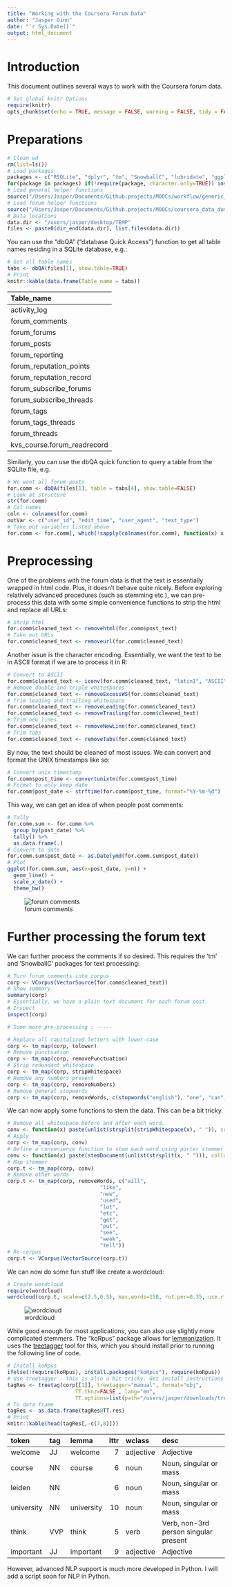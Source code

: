 ```yaml
---
title: "Working with the Coursera Forum Data"
author: "Jasper Ginn"
date: "`r Sys.Date()`"
output: html_document
---
```


# Introduction

This document outlines several ways to work with the Coursera forum data.

```r
# Set global knitr Options
require(knitr)
opts_chunk$set(echo = TRUE, message = FALSE, warning = FALSE, tidy = FALSE, results = 'asis')
```

# Preparations

```r
# Clean wd
rm(list=ls())
# Load packages
packages <- c("RSQLite", "dplyr", "tm", "SnowballC", "lubridate", "ggplot2", "scales")
for(package in packages) if(!require(package, character.only=TRUE)) install.packages(package)
# Load general helper functions
source("/Users/Jasper/Documents/Github.projects/MOOCs/workflow/generic_helper_functions/helper_functions.R")
# Load forum helper functions
source("/Users/Jasper/Documents/Github.projects/MOOCs/coursera_data_dumps/forum_data/forum_helper_functions.R")
# Data locations
data.dir <- "/users/jasper/desktop/TEMP"
files <- paste0(dir_end(data.dir), list.files(data.dir))
```

You can use the "dbQA" ("database Quick Access") function to get all table names residing in a SQLite database, e.g.:

```r
# Get all table names
tabs <- dbQA(files[1], show.table=TRUE)
# Print
knitr::kable(data.frame(Table_name = tabs))
```

|Table_name                  |
|:---------------------------|
|activity_log                |
|forum_comments              |
|forum_forums                |
|forum_posts                 |
|forum_reporting             |
|forum_reputation_points     |
|forum_reputation_record     |
|forum_subscribe_forums      |
|forum_subscribe_threads     |
|forum_tags                  |
|forum_tags_threads          |
|forum_threads               |
|kvs_course.forum_readrecord |

Similarly, you can use the dbQA quick function to query a table from the SQLite file, e.g.

```r
# We want all forum posts
for.comm <- dbQA(files[1], table = tabs[4], show.table=FALSE)
# Look at structure
str(for.comm)
# Col names
coln <- colnames(for.comm)
outVar <- c("user_id", "edit_time", "user_agent", "text_type")
# Take out variables listed above
for.comm <- for.comm[, which(!sapply(colnames(for.comm), function(x) x %in% outVar))]
```

# Preprocessing

One of the problems with the forum data is that the text is essentially wrapped in html code. Plus, it doesn't behave quite nicely. Before exploring relatively advanced procedures (such as stemming etc.),  we can pre-process this data with some simple convenience functions to strip the html and replace all URLs:

```r
# Strip html
for.comm$cleaned_text <- removehtml(for.comm$post_text)
# Take out URLs
for.comm$cleaned_text <- removeurl(for.comm$cleaned_text)
```

Another issue is the character encoding. Essentially, we want the text to be in ASCII format if we are to process it in R:

```r
# Convert to ASCII
for.comm$cleaned_text <- iconv(for.comm$cleaned_text, "latin1", "ASCII", sub="")
# Remove double and triple whitespaces
for.comm$cleaned_text <- removeExcessWS(for.comm$cleaned_text)
# Trim leading and trailing whitespace
for.comm$cleaned_text <- removeLeading(for.comm$cleaned_text)
for.comm$cleaned_text <- removeTrailing(for.comm$cleaned_text)
# Trim new lines
for.comm$cleaned_text <- removeNewLine(for.comm$cleaned_text)
# Trim tabs
for.comm$cleaned_text <- removeTabs(for.comm$cleaned_text)
```

By now, the text should be cleaned of most issues. We can convert and format the UNIX timestamps like so:

```r
# Convert unix timestamp
for.comm$post_time <- convertunixtm(for.comm$post_time)
# Format to only keep date
for.comm$post_date <- strftime(for.comm$post_time, format="%Y-%m-%d")
```

This way, we can get an idea of when people post comments:

```r
# Tally
for.comm.sum <- for.comm %>%
  group_by(post_date) %>%
  tally() %>%
  as.data.frame(.) 
# Convert to date
for.comm.sum$post_date <- as.Date(ymd(for.comm.sum$post_date))
# Plot
ggplot(for.comm.sum, aes(x=post_date, y=n)) +
  geom_line() +
  scale_x_date() +
  theme_bw()
```

![forum comments](https://dl.dropboxusercontent.com/u/38011066/CFI/plots/forumcomments.png)

# Further processing the forum text

We can further process the comments if so desired. This requires the 'tm' and 'SnowballC' packages for text processing:

```r
# Turn forum comments into corpus
corp <- VCorpus(VectorSource(for.comm$cleaned_text))
# Show summary
summary(corp)
# Essentially, we have a plain text document for each forum post.
# Inspect
inspect(corp)

# Some more pre-processing : -----

# Replace all capitalized letters with lower-case
corp <- tm_map(corp, tolower)
# Remove punctuation
corp <- tm_map(corp, removePunctuation)
# Strip redundant whitespace
corp <- tm_map(corp, stripWhitespace)
# Remove any numbers present
corp <- tm_map(corp, removeNumbers)
# Remove general stopwords
corp <- tm_map(corp, removeWords, c(stopwords("english"), "one", "can", "also", "use"))
```

We can now apply some functions to stem the data. This can be a bit tricky.

```r
# Remove all whitespace before and after each word.
conv <- function(x) paste(unlist(strsplit(stripWhitespace(x), " ")), collapse = " ")
# Apply
corp <- tm_map(corp, conv)
# Define a convenience function to stem each word using porter stemmer
conv <- function(x) paste(stemDocument(unlist(strsplit(x, " "))), collapse = " ")
# Map stemmer
corp.t <- tm_map(corp, conv)
# Remove other words
corp.t <- tm_map(corp, removeWords, c("will", 
                              "like", 
                              "new", 
                              "used",
                              "lot",
                              "etc",
                              "get",
                              "put",
                              "see",
                              "week",
                              "tell"))
# Re-corpus
corp.t <- VCorpus(VectorSource(corp.t))
```

We can now do some fun stuff like create a wordcloud:

```r
# Create wordcloud
require(wordcloud)
wordcloud(corp.t, scale=c(2.5,0.5), max.words=150, rot.per=0.35, use.r.layout=FALSE, colors=brewer.pal(5, "Set1"))
```

![wordcloud](https://dl.dropboxusercontent.com/u/38011066/CFI/plots/wordcloud.png)

While good enough for most applications, you can also use slightly more complicated stemmers. The "koRpus" package allows for [lemmanization](http://nlp.stanford.edu/IR-book/html/htmledition/stemming-and-lemmatization-1.html). It uses the [treetagger](http://www.cis.uni-muenchen.de/~schmid/tools/TreeTagger/#Linux) tool for this, which you should install prior to running the following line of code. 

```r
# Install koRpus
ifelse(!require(koRpus), install.packages("koRpus"), require(koRpus))
# Use treetagger - this is also a bit tricky. Get install instructions here: http://www.cis.uni-muenchen.de/~schmid/tools/TreeTagger/#Linux. Also, do not forget to set the path in 'TT.options' to the treetagger installation files.
tagRes <- treetag(corp[[1]], treetagger="manual", format="obj",
                      TT.tknz=FALSE , lang="en",
                      TT.options=list(path="/users/jasper/downloads/treeee", preset="en"))
# To data frame
tagRes <- as.data.frame(tagRes@TT.res)
# Print
knitr::kable(head(tagRes[,-c(7,8)]))
```

|token      |tag |lemma      | lttr|wclass    |desc                                  |
|:----------|:---|:----------|----:|:---------|:-------------------------------------|
|welcome    |JJ  |welcome    |    7|adjective |Adjective                             |
|course     |NN  |course     |    6|noun      |Noun, singular or mass                |
|leiden     |NN  |<unknown>  |    6|noun      |Noun, singular or mass                |
|university |NN  |university |   10|noun      |Noun, singular or mass                |
|think      |VVP |think      |    5|verb      |Verb, non-3rd person singular present |
|important  |JJ  |important  |    9|adjective |Adjective                             |

However, advanced NLP support is much more developed in Python. I will add a script soon for NLP in Python.




